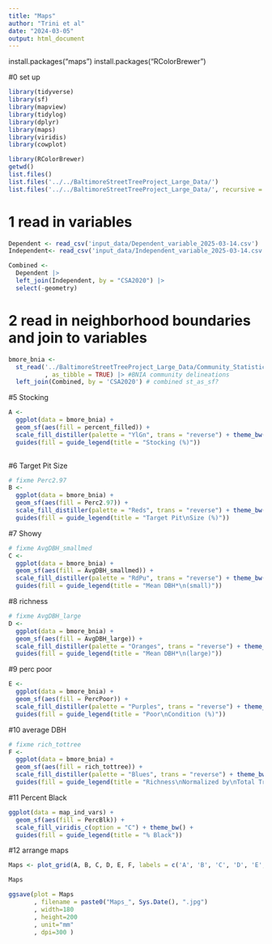 ```yaml
---
title: "Maps"
author: "Trini et al"
date: "2024-03-05"
output: html_document
---
```


install.packages("maps")
install.packages("RColorBrewer")

#0 set up 
```r
library(tidyverse)
library(sf) 
library(mapview)  
library(tidylog) 
library(dplyr)
library(maps)
library(viridis)
library(cowplot)

library(RColorBrewer)
getwd()
list.files()
list.files('../../BaltimoreStreetTreeProject_Large_Data/')
list.files('../../BaltimoreStreetTreeProject_Large_Data/', recursive = TRUE)
```

# 1 read in variables
```r
Dependent <- read_csv('input_data/Dependent_variable_2025-03-14.csv')
Independent<- read_csv('input_data/Independent_variable_2025-03-14.csv')

Combined <-
  Dependent |> 
  left_join(Independent, by = "CSA2020") |> 
  select(-geometry)


```


# 2 read in neighborhood boundaries and join to variables
```r
bmore_bnia <- 
  st_read('../BaltimoreStreetTreeProject_Large_Data/Community_Statistical_Areas_(2020)/Community_Statistical_Areas__2020_.shp'
          , as_tibble = TRUE) |> #BNIA community delineations
  left_join(Combined, by = 'CSA2020') # combined st_as_sf?

```




#5 Stocking
```r
A <- 
  ggplot(data = bmore_bnia) + 
  geom_sf(aes(fill = percent_filled)) + 
  scale_fill_distiller(palette = "YlGn", trans = "reverse") + theme_bw(10) +
  guides(fill = guide_legend(title = "Stocking (%)"))
  
```

#6 Target Pit Size 
```r
# fixme Perc2.97
B <-
  ggplot(data = bmore_bnia) + 
  geom_sf(aes(fill = Perc2.97)) + 
  scale_fill_distiller(palette = "Reds", trans = "reverse") + theme_bw(10)+
  guides(fill = guide_legend(title = "Target Pit\nSize (%)"))

```

#7 Showy 
```r
# fixme AvgDBH_smallmed
C <- 
  ggplot(data = bmore_bnia) + 
  geom_sf(aes(fill = AvgDBH_smallmed)) + 
  scale_fill_distiller(palette = "RdPu", trans = "reverse") + theme_bw(10)+
  guides(fill = guide_legend(title = "Mean DBH*\n(small)"))
```

#8 richness 
```r
# fixme AvgDBH_large
D <- 
  ggplot(data = bmore_bnia) + 
  geom_sf(aes(fill = AvgDBH_large)) + 
  scale_fill_distiller(palette = "Oranges", trans = "reverse") + theme_bw(10) +
  guides(fill = guide_legend(title = "Mean DBH*\n(large)"))
```

#9 perc poor
```r
E <- 
  ggplot(data = bmore_bnia) + 
  geom_sf(aes(fill = PercPoor)) + 
  scale_fill_distiller(palette = "Purples", trans = "reverse") + theme_bw(10)+
  guides(fill = guide_legend(title = "Poor\nCondition (%)"))
```

#10 average DBH
```r
# fixme rich_tottree
F <- 
  ggplot(data = bmore_bnia) + 
  geom_sf(aes(fill = rich_tottree)) + 
  scale_fill_distiller(palette = "Blues", trans = "reverse") + theme_bw(10) +
  guides(fill = guide_legend(title = "Richness\nNormalized by\nTotal Trees"))
```

#11 Percent Black
```r
ggplot(data = map_ind_vars) + 
  geom_sf(aes(fill = PercBlk)) +
  scale_fill_viridis_c(option = "C") + theme_bw() +
  guides(fill = guide_legend(title = "% Black"))

```

#12 arrange maps
```r
Maps <- plot_grid(A, B, C, D, E, F, labels = c('A', 'B', 'C', 'D', 'E', 'F'), ncol = 2, vjust =1)

Maps

ggsave(plot = Maps
       , filename = paste0("Maps_", Sys.Date(), ".jpg")
       , width=180
       , height=200
       , unit="mm"
       , dpi=300 )

```

